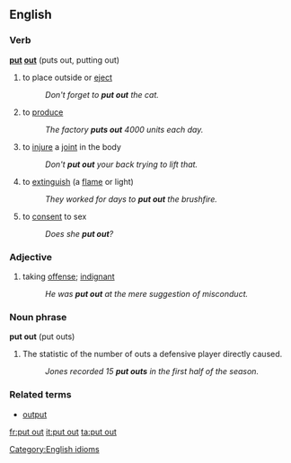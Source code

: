 ==English==
[[Category:English idioms]]
===Verb===
'''[[put]] [[out]]''' (puts out, putting out)

# to place outside or [[eject]]
#: ''Don't forget to '''put out''' the cat.''
# to [[produce]]
#:''The factory '''puts out''' 4000 units each day.''
# to [[injure]] a [[joint]] in the body
#: ''Don't '''put out''' your back trying to lift that.''
# to [[extinguish]] (a [[flame]] or light)
#: ''They worked for days to '''put out''' the brushfire.''
# {{slang}} to [[consent]] to sex
#: ''Does she '''put out'''?''

===Adjective===
# taking [[offense]]; [[indignant]]
#: ''He was '''put out''' at the mere suggestion of misconduct.''

===Noun phrase===
'''put out''' (put outs)

# {{baseball}} The statistic of the number of outs a defensive player directly caused.
#: ''Jones recorded 15 '''put outs''' in the first half of the season.''


===Related terms===
*[[output]]

[[fr:put out]]
[[it:put out]]
[[ta:put out]]